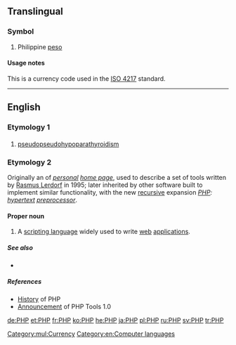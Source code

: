 {{also|РНР}}

==Translingual==

===Symbol===
{{infl|mul|symbol}}

# Philippine [[peso]]

====Usage notes====
This is a currency code used in the [[w:ISO 4217|ISO 4217]] standard.

[[Category:mul:Currency]]
----

==English==

===Etymology 1===

===={{abbreviation}}====
{{en-abbr}}

# [[pseudopseudohypoparathyroidism]]

===Etymology 2===
Originally an {{initialism}} of ''[[personal]] [[home page]]'', used to describe a set of tools written by [[w:Rasmus Lerdorf|Rasmus Lerdorf]] in 1995; later inherited by other software built to implement similar functionality, with the new [[recursive]] expansion ''[[PHP]]: [[hypertext]] [[preprocessor]]''.

====Proper noun====
{{en-proper noun}}

# A [[scripting language]] widely used to write [[web]] [[application]]s.

=====See also=====
* {{pedia}}

=====References=====
* [http://uk3.php.net/manual/en/history.php.php History] of PHP
* [http://groups.google.com/group/comp.infosystems.www.authoring.cgi/msg/cc7d43454d64d133 Announcement] of PHP Tools 1.0

[[Category:en:Computer languages]]

[[de:PHP]]
[[et:PHP]]
[[fr:PHP]]
[[ko:PHP]]
[[he:PHP]]
[[ja:PHP]]
[[pl:PHP]]
[[ru:PHP]]
[[sv:PHP]]
[[tr:PHP]]